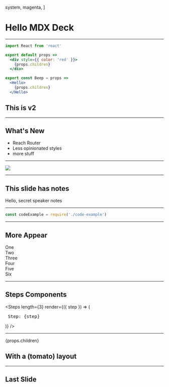 
  system,
  magenta,
]

<Head>
  <title>MDX Deck Demo</title>
</Head>

# Hello MDX Deck

---

```jsx
import React from 'react'

export default props =>
  <div style={{ color: 'red' }}>
    {props.children}
  </div>

export const Beep = props =>
  <Hello>
    {props.children}
  </Hello>

```

## This is v2

---

## What's New

<ul>
  <Appear>
    <li>Reach Router</li>
    <li>Less opinionated styles</li>
    <li>more stuff</li>
  </Appear>
</ul>

---

<Image
  src='https://source.unsplash.com/random/1024x768'
  size='contain'
/>

---

## This slide has notes

<Notes>
  Hello, secret speaker notes
</Notes>

---

```js
const codeExample = require('./code-example')
```

---

## More Appear

<Appear>
  <div>One</div>
  <div>Two</div>
  <div>Three</div>
  <div>Four</div>
  <div>Five</div>
  <div>Six</div>
</Appear>

---

## Steps Components

<Steps
  length={3}
  render={({ step }) => (
    <pre>
      Step: {step}
    </pre>
  )}
/>

---

  <div
    style={{
      width: '100vw',
      height: '100vh',
      display: 'flex',
      flexDirection: 'column',
      alignItems: 'center',
      justifyContent: 'center',
      backgroundColor: 'tomato'
    }}>
    {props.children}
  </div>

## With a (tomato) layout

---

## Last Slide


